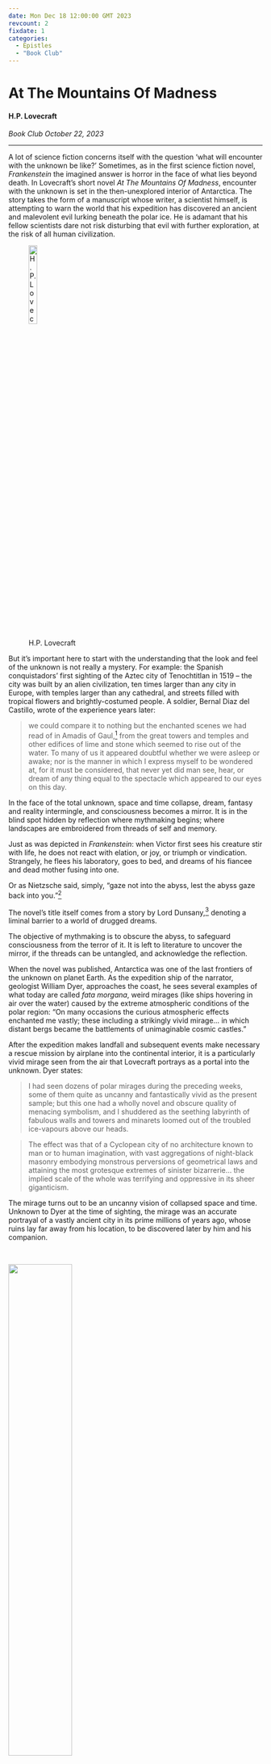 ```yaml
---
date: Mon Dec 18 12:00:00 GMT 2023
revcount: 2
fixdate: 1
categories:
  - Epistles
  - "Book Club"
---
```

# At The Mountains Of Madness

#### H.P. Lovecraft {.unlisted}

*Book Club October 22, 2023*

---

A lot of science fiction concerns itself with the question ‘what will encounter 
with the unknown be like?’ Sometimes, as in the first science fiction novel,
*Frankenstein* the imagined answer is horror in the face of what lies beyond
death. In Lovecraft’s short novel *At The Mountains Of Madness*, encounter with
the unknown is set in the then-unexplored interior of Antarctica. The story
takes the form of a manuscript whose writer, a scientist himself, is attempting
to warn the world that his expedition has discovered an ancient and malevolent
evil lurking beneath the polar ice. He is adamant that his fellow scientists
dare not risk disturbing that evil with further exploration, at the risk of all
human civilization.

<style>.figure-caption {text-align:center}</style>
\captionsetup[figure]{labelformat=empty}
![H.P. Lovecraft](img/lovecraft.jpg){width=20% fig-align="center"}

But it's important here to start with the understanding that the look and feel
of the unknown is not really a mystery. For example: the Spanish conquistadors’ 
first sighting of the Aztec city of Tenochtitlan in 1519 -- the city was built 
by an alien civilization, ten times larger than any city in Europe, with 
temples larger than any cathedral, and streets filled with tropical flowers and 
brightly-costumed people. A soldier, Bernal Diaz del Castillo, wrote of the 
experience years later:


>we could compare it to nothing but the enchanted scenes we had read of in 
Amadis of Gaul,[^ama] from the great towers and temples and other edifices of 
lime and stone which seemed to rise out of the water. To many of us it appeared 
doubtful whether we were asleep or awake; nor is the manner in which I express 
myself to be wondered at, for it must be considered, that never yet did man 
see, hear, or dream of any thing equal to the spectacle which appeared to our 
eyes on this day.


In the face of the total unknown, space and time collapse, dream, fantasy and 
reality intermingle, and consciousness becomes a mirror. It is in the blind spot 
hidden by reflection where mythmaking begins; where landscapes are embroidered 
from threads of self and memory.

Just as was depicted in *Frankenstein*: when Victor first sees his creature 
stir with life, he does not react with elation, or joy, or triumph or 
vindication. Strangely, he flees his laboratory, goes to bed, and dreams of his 
fiancee and dead mother fusing into one.

Or as Nietzsche said, simply, "gaze not into the abyss, lest the abyss gaze 
back into you."[^nie]

The novel’s title itself comes from a story by Lord Dunsany,[^dun] denoting a 
liminal barrier to a world of drugged dreams.

The objective of mythmaking is to obscure the abyss, to safeguard consciousness 
from the terror of it.  It is left to literature to uncover the mirror, if the 
threads can be untangled, and acknowledge the reflection.

When the novel was published, Antarctica was one of the last frontiers of the 
unknown on planet Earth. As the expedition ship of the narrator, geologist 
William Dyer, approaches the coast, he sees several examples of what today are 
called *fata morgana*, weird mirages (like ships hovering in air over the 
water) caused by the extreme atmospheric conditions of the polar region: "On 
many occasions the curious atmospheric effects enchanted me vastly; these 
including a strikingly vivid mirage... in which distant bergs became the 
battlements of unimaginable cosmic castles."

After the expedition makes landfall and subsequent events make necessary a 
rescue mission by airplane into the continental interior, it is a particularly 
vivid mirage seen from the air that Lovecraft portrays as a portal into the 
unknown. Dyer states:


>I had seen dozens of polar mirages during the preceding weeks, some of them 
quite as uncanny and fantastically vivid as the present sample; but this one 
had a wholly novel and obscure quality of menacing symbolism, and I shuddered 
as the seething labyrinth of fabulous walls and towers and minarets loomed out 
of the troubled ice-vapours above our heads.

>The effect was that of a Cyclopean city of no architecture known to man or to 
human imagination, with vast aggregations of night-black masonry embodying 
monstrous perversions of geometrical laws and attaining the most grotesque 
extremes of sinister bizarrerie... the implied scale of the whole was 
terrifying and oppressive in its sheer giganticism.


The mirage turns out to be an uncanny vision of collapsed space and time. 
Unknown to Dyer at the time of sighting, the mirage was an accurate portrayal 
of a vastly ancient city in its prime millions of years ago, whose ruins lay 
far away from his  location, to be discovered later by him and his companion.

\medskip
<br>

![](img/ship-fatamorgana.png){width=50% fig-align="center"}

![Fata Morgana](img/fatamorgana.png){width=50% fig-align="center"}

<br>
\medskip

His passage into the void had a visceral effect on him, marking what he 
recognized as a caesura in his experience:


>Every incident of that four-and-a-half-hour flight is burned into my 
recollection because of its crucial position in my life. It marked my loss, at 
the age of fifty-four, of all that peace and balance which the normal mind 
possesses through its accustomed conception of external Nature and Nature’s 
laws. Thenceforward the ten of us -- but the student Danforth and myself above 
all others -- were to face a hideously amplified world of lurking horrors which 
nothing can erase from our emotions, and which we would refrain from sharing 
with mankind in general if we could.


Dyer and Danforth try to come to the rescue of an exploratory party that had 
awakened a group of weird aliens from hibernation, and track the aliens into 
the ruins of the city. Dyer claims that while there he learned the story of 
the aliens and their city by examining plentiful bas-relief murals carved by 
former generations of aliens, still visible on the walls of ruined buildings.

As he and Danforth penetrate deeper into the city in search of survivors, 
Dyer’s feelings of revulsion, obscenity and antipathy increase, but he is 
driven on by scientific curiosity as well as the urgency of rescue. But he 
unexpectedly reaches a critical point of information about the aliens, whereby 
his horror is somewhat replaced by a sudden empathy. The aliens he was tracking 
had gone into suspended animation thirty million years ago for unknown reasons, 
when Antarctica was a lush tropical paradise and their civilization was at its 
peak. They were awakened by human explorers into a harsh and brutal snowscape, 
their city and civilization in ruins, and an even greater horror awaiting them 
below it:


>After all, they were not evil things of their kind. They were the men of 
another age and another order of being. Nature had played a hellish jest on 
them... and this was their tragic homecoming.

>They had not been even savages -- for what indeed had they done? That awful 
awakening in the cold of an unknown epoch... poor Old Ones! Scientists to the 
last -- what had they done that we would not have done in their place? God, 
what intelligence and persistence! What a facing of the incredible, just as 
those carven kinsmen and forbears had faced things only a little less 
incredible! Radiates, vegetables, monstrosities, star-spawn -- whatever they 
had been, they were men!

>They had crossed the icy peaks on whose templed slopes they had once 
worshipped and roamed among the tree-ferns. They had found their dead city 
brooding under its curse, and had read its carven latter days as we had done. 
They had tried to reach their living fellows in fabled depths of blackness they 
had never seen -- and what had they found?


Why did these aliens subject themselves to a sleep of millions of years, to 
find they had outlasted their own kind?  There is no answer within the 
narrative. There are only hints, contained within the story presented in the 
city’s many mural carvings:


>according to certain carvings the denizens of that city had themselves known 
the clutch of oppressive terror; for there was a sombre and recurrent type of 
scene in which the Old Ones were shewn in the act of recoiling affrightedly 
from some object -- never allowed to appear in the design -- found in the great 
river and indicated as having been washed down through waving, vine-draped 
cycad-forests from those horrible westward mountains.


This is a remarkable passage.  It creates a parallelism of thematic structure. 
Just as the human explorers faced the boundary of the unknown and penetrated 
into a mythical landscape beyond it, so the aliens within that landscape faced 
a boundary of their own. The problem of what the unknown looks like is not 
solved, because the problem recurses, to a more deeply embedded bourn before 
another unglimpsed mystery. Thus the limitation of mythmaking is revealed, and 
by stacking of metaphor becomes literature. The reader is again left before a 
mirror.

And so the mythical question of origin is replaced by the literary question, 
handed down in a direct line from the fount of science fiction: what does the 
mirror reveal?

Dyer’s sudden burst of empathy for the aliens, the "Elder Things", shows that 
there is an alternate interpretation of their story, and calls into question 
his initial reactions of repugnance and condemnation. So I will attempt another 
reading of the facts of their eons-long history on Earth as they are presented, 
a theory of their motivations hinted at by the stark flare lights of irony on 
the Antarctic plain:

<i>
\itshape

The Elder Things are space spores, floating or flying through space without 
ships, exposed bodily to the void. They are intellectually advanced and have 
built civilizations. And they are aware of the many dangers and threats that 
exist in the universe, and flee from them when necessary. Some of them make 
their way to earth as spores do, perhaps inevitably, and settle here, over 
three billion years in the past.

At this point in Earth's development, the Archaean era, it is a lifeless ocean 
planet; sunny, silent, sterile. But the Elder Things’ adaptable physiology 
allows them to absorb the ocean’s rich nutrients directly. They find Earth ideal 
for their needs, they can hide from their enemies at the bottom of the sea and 
simply be, in a paradise of mere existence. And there they stay for a half 
billion years or more.

They come to love Earth and think of it as home as much as an alien race can. 
They understand that they are vagabonds of the universe, and are grateful for 
their refuge. But they also come to understand the creative potential of the 
nutrient-rich oceans under the warm sun, and can’t deny it or retard it 
forever. So they create life, or allow it to germinate, and guide and nurture 
its development.

They eschew the technological forms of civilization that their ancestors had 
mastered elsewhere, and choose in this place the opportunity to live in harmony 
with nature as it develops.

Where previously they would flee from danger, here they fight costly wars to 
defend their home against invaders. Eventually they evolve to lose the capacity 
for space travel altogether, and become as close to true Earthlings as they can.

They also become city builders, leaving behind their serene benthic rurality to 
further their global project of fostering the development of life. Rather than 
employ industrial technology, they create shoggoths, protoplasmic life forms 
that assume shapes and sizes necessary for large scale construction.

But their lives are so long, and their civilization has such continuity, that 
they witness a succession of their greatest urban projects consumed by tectonic 
plate action as continents are born and die over eons. They realize that in 
their perception of time, life is the only legacy of theirs that has a chance 
of lasting.

And so their ambition for their project grows. The shoggoths, formerly 
automatons, had developed a form of restive consciousness. This inspires the 
Elder Things to breed intelligent life, proper heirs, with the awareness to 
recognize and show gratitude to their creators, as the Elder Things were 
grateful for their Earth home.

As the first apes appear in Africa and Asia, at last a species with rudimentary 
awareness, the Elder Things resolve to create one last great city in 
Antarctica; to carry out their project, and to make an exhaustive record of 
their time on the planet for when the descendents of the apes can understand it. 
They capture some ape specimens and implant into them the genetic potential for 
consciousness, as well as the brain mechanism for a visual trigger that will 
activate when an ape descendent views the basilisk-like geometric patterns the 
Elder Things have placed next to the carved illustrative tableaux on their 
building walls. The trigger will initiate complete coded transmission of the 
Elder Things’ story straight into the conscious mind, so it will be known even 
if the Elders themselves no longer exist by the time the tableaux are found.

In order to be able to welcome their heirs even if the Elder civilization is 
wiped out, fifteen Elder Things agree to seal themselves in an underground cave 
in suspended animation, as a living time capsule. They stock the cave with 
fossil records of every era of life, as a sort of museum to demonstrate the 
continuity and consistency of effort that led to the ultimate arising of the 
heir species. Once the cavern is sealed, onee Elder applies to the other 
fourteen their race’s ancient technology invented to allow survival during 
their spore-distribution in space, adapted to allow an indefinite sleep in the 
cave. The one Elder survives the long treatment process by consuming animals 
stocked in the cave for provisions. Once the job is done on the fourteen, the 
one artisan maintains the seal on the cavern and accepts death by starvation.

On the surface, the shoggoths participate in the city building and the 
fostering of conscious life, but eventually they realize the full scope of the 
project. They are being replaced, by a fully welcomed and valued conscious 
culmination of the Elder Things entire sojourn on earth. However problematic the 
history between Elder and shoggoth had been, they had a shared history and a 
shared home. Now the Elders were making them redundant, treating them merely as 
a means to an end.

Where the shoggoths had previously rebelled for freedom, now they did so for 
revenge, and all the more violently.  As they murder their creators, they 
scream in mockery a phrase that the Elders had intended to use to welcome their 
creation when the new species was mature enough to come exploring. They write 
the phrase in Elder blood on the walls of the city as an execration and an 
anathema.

With the Elder civilization destroyed, the shoggoths emulate their creators in 
their earliest innocent phase of millions of years at the bottom of the sea, 
and retreat into the vast subterranean body of water below the city, to sulk 
and try to forget their insults and indignities.

When the new species finally arrived, they were in a degenerate state, the 
Elders not having been able to guide them to their final intended form after 
the shoggoth revolt. The first meeting of humans with the cavern Elders 
awakened from suspended animation resulted in fatal confusion and
misunderstanding. The encodings in the walls meant to activate information 
transfer to the human brain worked only partially, and transmitted a message of 
horror rather than enlightenment. Worse, left as orphans for ages, humans had 
fallen out of communion with the order of nature, and had developed a 
technological, objectifying, alienating scientific mindset. This mindset led 
the humans to interpret the idea that they were part of a continuity, with a 
past, with creators who had intended to make them heirs -- rather than 
self-made and supreme to nature -- as so repugnant it had to be expelled from 
consciousness.

\upshape
</i>


The novel incorporates some of Lovecraft’s oeuvre-wide mythos, but stands 
independent of it, and shows awareness of the mythmaking as an incomplete and 
abortive obsession. The novel completes a tragic story of its own, beyond myth, 
illuminated by irony. That is to say, there is no point devising a literary 
mirror without the possibility of showing the reflection. Parallel thematic 
structures point the way to how the irony incorporates and implicates the 
reader, and perhaps even the author:

The tragedy revealed is that we are exiles, castaways in time, which is too 
vast for us ever to get the advantage of -- eventually it will do worse than 
kill us, it will dispossess us and make us vagabonds, no matter our 
pretensions.[^diaz] The power of life can encircle the void of meaninglessness, 
but never extinguish it. The only option is -- like Sisyphus -- to embrace the 
futility rather than contend against it, and keep pushing on. The only Hell is 
to try to push alone, or to exclude some in the common effort. Yet our 
objectifying, stratifying scientific mindset prevents us from seeing this.

Through the novel runs the thread of mystery of what exactly Dyer’s young 
companion Danforth saw in the mirage they encountered on the plane trip back 
from the cursed city, a sight that finally unglued him and immersed him in 
unremitting horror. But what he must have seen is clear. Just as happened on the 
plane trip in, space and time collapsed within the mirage, and he saw a 
reflection of himself, superimposed on a vision of an Elder Thing in its prime 
of thirty million years ago, and saw the family resemblance. The Elder spoke to 
him across the ages, and at last Danforth understood the meaning and 
implications of the phrase in the Elder language that the human exploring party 
had heard echoing in the halls of the city's ruins, the phrase the shoggoths 
had screamed mockingly at the Elders as they did their murder...

*"My Children!"*





[^ama]: A collection of medieval romantic fantasy stories.

[^nie]: This is the quote as I first encountered and remembered it. But I found 
it has a curious literary history. In the original German, it was phrased more 
as an observation; first translated into English as: "if thou gaze long into an 
abyss, the abyss will also gaze into thee." It was successively misquoted over 
the past century or more, and underwent a pop-cultural transformation; from 
observation to warning, from a description of the confoundment I'm talking 
about to an example of it.

[^dun]: Dunsany was perhaps the first writer of completely invented fantasy, 
unconnected to any existing mythology or body of legend, woven completely out 
of his inner being. Lovecraft was of course a fan.

[^diaz]: When Diaz was writing of his experiences in Tenochtitlan, the city was 
already gone: "I beheld the scenes that were around me, I thought within myself 
that this was the garden of the world! ... but all is destroyed, and that which 
was a lake is now a tract of fields of Indian corn, and so entirely altered that 
the natives themselves could hardly know it." 
